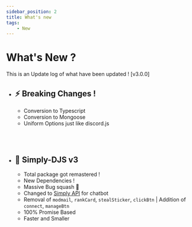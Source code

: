 ---
sidebar_position: 2
title: What's new
tags: 
    - New
---

# What's New ?

This is an Update log of what have been updated ! [v3.0.0]

- ## ⚡ Breaking Changes !
  * Conversion to Typescript
  * Conversion to Mongoose
  * Uniform Options just like discord.js

<br></br>

- ## 🔨 Simply-DJS v3
  * Total package got remastered !
  * New Dependencies !
  * Massive Bug squash 🐞
  * Changed to [Simply API](https://simplyapi.js.org) for chatbot
  * Removal of `modmail`, `rankCard`, `stealSticker`, `clickBtn` | Addition of `connect`, `manageBtn`
  * 100% Promise Based
  * Faster and Smaller